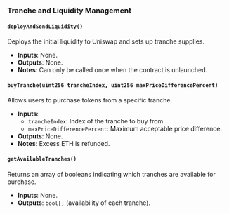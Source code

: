 ### Tranche and Liquidity Management

#### `deployAndSendLiquidity()`
Deploys the initial liquidity to Uniswap and sets up tranche supplies.

- **Inputs**: None.
- **Outputs**: None.
- **Notes**: Can only be called once when the contract is unlaunched.

#### `buyTranche(uint256 trancheIndex, uint256 maxPriceDifferencePercent)`
Allows users to purchase tokens from a specific tranche.

- **Inputs**:
  - `trancheIndex`: Index of the tranche to buy from.
  - `maxPriceDifferencePercent`: Maximum acceptable price difference.
- **Outputs**: None.
- **Notes**: Excess ETH is refunded.

#### `getAvailableTranches()`
Returns an array of booleans indicating which tranches are available for purchase.

- **Inputs**: None.
- **Outputs**: `bool[]` (availability of each tranche).